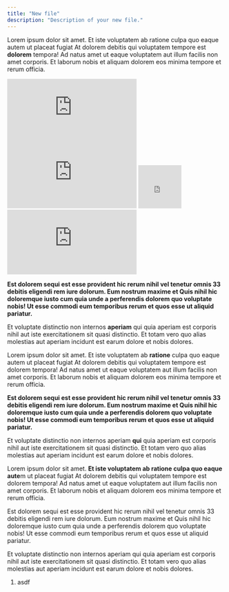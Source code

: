 ```yaml
---
title: "New file"
description: "Description of your new file."
---
```


Lorem ipsum dolor sit amet. Et iste voluptatem ab ratione culpa quo eaque autem ut placeat fugiat At dolorem debitis qui voluptatem tempore est **dolorem** tempora! Ad natus amet ut eaque voluptatem aut illum facilis non amet corporis. Et laborum nobis et aliquam dolorem eos minima tempore et rerum officia.

<iframe
  className="w-full aspect-video rounded-xl"
  src="https://www.youtube.com/embed/4KzFe50RQkQ"
  title="YouTube video player"
  frameBorder="0"
  allow="accelerometer; autoplay; clipboard-write; encrypted-media; gyroscope; picture-in-picture"
  allowFullScreen
  style={{ width: "80%", height: "100px" }}
></iframe>


<iframe
  className="w-full aspect-video rounded-xl"
  src="https://www.youtube.com/embed/4KzFe50RQkQ"
  title="YouTube video player"
  frameBorder="0"
  allow="accelerometer; autoplay; clipboard-write; encrypted-media; gyroscope; picture-in-picture"
  allowFullScreen
  style={{ width: "200px", height: "200px" }}
></iframe>

<iframe
  className="w-full aspect-video rounded-xl"
  src="https://www.youtube.com/embed/4KzFe50RQkQ"
  title="YouTube video player"
  frameBorder="0"
  allow="accelerometer; autoplay; clipboard-write; encrypted-media; gyroscope; picture-in-picture"
  allowFullScreen
  width="100px"
  height="100px"
></iframe>


<iframe
  className="w-full aspect-video rounded-xl"
  src="https://www.youtube.com/embed/4KzFe50RQkQ"
  title="YouTube video player"
  frameBorder="0"
  allow="accelerometer; autoplay; clipboard-write; encrypted-media; gyroscope; picture-in-picture"
  allowFullScreen
></iframe>

**Est dolorem sequi est esse provident hic rerum nihil vel tenetur omnis 33 debitis eligendi rem iure dolorum. Eum nostrum maxime et Quis nihil hic doloremque iusto cum quia unde a perferendis dolorem quo voluptate nobis! Ut esse commodi eum temporibus rerum et quos esse ut aliquid pariatur.**

Et voluptate distinctio non internos **aperiam** qui quia aperiam est corporis nihil aut iste exercitationem sit quasi distinctio. Et totam vero quo alias molestias aut aperiam incidunt est earum dolore et nobis dolores.

Lorem ipsum dolor sit amet. Et iste voluptatem ab **ratione** culpa quo eaque autem ut placeat fugiat At dolorem debitis qui voluptatem tempore est dolorem tempora! Ad natus amet ut eaque voluptatem aut illum facilis non amet corporis. Et laborum nobis et aliquam dolorem eos minima tempore et rerum officia.

**Est dolorem sequi est esse provident hic rerum nihil vel tenetur omnis 33 debitis eligendi rem iure dolorum. Eum nostrum maxime et Quis nihil hic doloremque iusto cum quia unde a perferendis dolorem quo voluptate nobis! Ut esse commodi eum temporibus rerum et quos esse ut aliquid pariatur.**

Et voluptate distinctio non internos aperiam **qui** quia aperiam est corporis nihil aut iste exercitationem sit quasi distinctio. Et totam vero quo alias molestias aut aperiam incidunt est earum dolore et nobis dolores.

Lorem ipsum dolor sit amet. **Et iste voluptatem ab ratione culpa quo eaque aute**m ut placeat fugiat At dolorem debitis qui voluptatem tempore est dolorem tempora! Ad natus amet ut eaque voluptatem aut illum facilis non amet corporis. Et laborum nobis et aliquam dolorem eos minima tempore et rerum officia.

Est dolorem sequi est esse provident hic rerum nihil vel tenetur omnis 33 debitis eligendi rem iure dolorum. Eum nostrum maxime et Quis nihil hic doloremque iusto cum quia unde a perferendis dolorem quo voluptate nobis! Ut esse commodi eum temporibus rerum et quos esse ut aliquid pariatur.

Et voluptate distinctio non internos aperiam qui quia aperiam est corporis nihil aut iste exercitationem sit quasi distinctio. Et totam vero quo alias molestias aut aperiam incidunt est earum dolore et nobis dolores.



1. asdf
